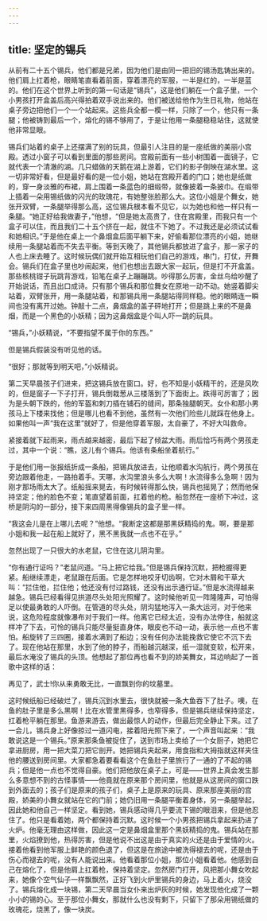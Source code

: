 ```yaml
---
---
---
```

title: 坚定的锡兵
---



从前有二十五个锡兵，他们都是兄弟，因为他们是由同一把旧的锡汤匙铸出来的。他们肩上扛着枪，眼睛笔直看着前面，穿着漂亮的军服，一半是红的，一半是蓝的。他们在这个世界上听到的第一句话是“锡兵”，这是他们躺在一个盒子里，一个小男孩打开盒盖后高兴得拍着双手说出来的。他们被送给他作为生日礼物，他站在桌子旁边把他们一个一个站起来。这些兵全都一模一样，只除了一个，他只有一条腿；他被铸到最后一个，熔化的锡不够用了，于是让他用一条腿稳稳站住，这就使他非常显眼。

锡兵们站着的桌子上还摆满了别的玩具，但最引人注目的是一座纸做的美丽小宫殿。透过小窗子可以看到里面的那些房间。宫殿前面有一些小树围着一面镜子，它就代表一个清澈的湖。几只蜡做的天鹅在湖上游着，它们的影子倒映在湖水里。这一切非常好看，但是最好看的是一位小姐，她站在宫殿开着的门口；她也是纸做的，穿一身淡雅的布裙，肩上围着一条蓝色的细缎带，就像披着一条披巾。在缎带上插着一朵用锡纸做的闪光的玫瑰花，有她整张脸那么大。这位小姐是个舞女，她张开双臂，一条腿举得那么高，这位锡兵根本看不见它，以为她也和他一样只有一条腿。“她正好给我做妻子，”他想，“但是她太高贵了，住在宫殿里，而我只有一个盒子可以住，而且我们二十五个挤在一起，就住不下她了。不过我还是必须试试看和她相识。”于是他在桌上一个鼻烟盒后面平躺下来，好偷看那位漂亮的小姐，她继续用一条腿站着而不失去平衡。等到天晚了，其他锡兵都放进了盒子，那一家子的人也上床去睡了。这时候玩偶们就开始互相玩他们自己的游戏，串门，打仗，开舞会。锡兵们在盒子里也吵闹起来，他们也想出去跟大家一起玩，但是打不开盒盖。那些核桃钳子玩跳背游戏，铅笔在桌子上蹦蹦跳。吵得那么厉害，金丝鸟给吵醒了开始说话，而且出口成诗。只有那个锡兵和那位舞女在原地一动不动。她竖着脚尖站着，双臂张开，用一条腿站着，和那锡兵用一条腿站得同样稳。他的眼睛连一瞬间也没有离开过她。钟敲十二点，鼻烟盒的盖子砰地打开；但是跳上来的不是鼻烟，而是一个黑色的小妖精；因为这鼻烟盒是个叫人吓一跳的玩具。

“锡兵，”小妖精说，“不要指望不属于你的东西。”

但是锡兵假装没有听见他的话。

“很好；那就等到明天吧，”小妖精说。

第二天早晨孩子们进来，把这锡兵放在窗口。好，也不知是小妖精干的，还是风吹的，但是窗子一下子打开，锡兵倒栽葱从三楼落到了下面街上。跌得可厉害了；因为是头朝下跌的，他的军盔和刺刀插在铺石的缝间，那条独腿朝天。女仆和那小男孩马上下楼来找他；但是哪儿也看不到他，虽然有一次他们险些儿就踩在他身上。如果他叫一声“我在这里”就好了，但是他穿着军服，太自豪了，不好大叫救命。

紧接着就下起雨来，雨点越来越密，最后下起了倾盆大雨。雨后恰巧有两个男孩走过，其中一个说：“瞧，这儿有个锡兵。他该有条船坐着航行。”

于是他们用一张报纸折成一条船，把锡兵放进去，让他顺着水沟航行，两个男孩在旁边跟着他走，一路拍着手。天哪，水沟里浪头多么大啊！水流得多么急啊！因为刚才那场雨太大了。纸船摇来晃去，有时候转得那么快，锡兵也摇晃了；然而他保持坚定；他的脸色不变；笔直望着前面，扛着他的枪。船忽然在一座桥下冲过，这桥是阴沟的一部分，接下来四周黑得像锡兵的盒子里一样。

“我这会儿是在上哪儿去呢？”他想。“我断定这都是那黑妖精捣的鬼。啊，要是那小姐和我一起在船上就好了，黑不黑我就一点也不在乎。”

忽然出现了一只很大的水老鼠，它住在这儿阴沟里。

“你有通行证吗？”老鼠问道。“马上把它给我。”但是锡兵保持沉默，把枪握得更紧。船继续漂走，老鼠跟在后面。它是怎样地咬牙切齿啊，它对木屑和干草大叫：“拦住他，拦住他；他还没有付过路钱，还没有出示通行证。”但是水流得越来越急。锡兵已经看得见拱道尽头处阳光照耀了。这时候他听见一阵隆隆声，可怕得足以使最勇敢的人吓倒。在管道的尽头处，阴沟猛地泻入一条大运河，对于他来说，这危险程度就像瀑布对于我们一样。他离它已经太近，没有办法停住，船就这样冲了下去，可怜的锡兵只能尽量挺直身体，眼皮也不动一动，表示他一点也不害怕。船旋转了三四圈，接着水满到了船边；没有任何办法能挽救它使它不沉下去了。现在他站在那里，水到了他的脖子，而船越沉越深，纸一湿就变软，松开来，最后水淹没了锡兵的头顶。他想起了那位再也看不到的娇美舞女，耳边响起了一首歌中这样的话：





再见了，武士!你从来勇敢无比，一直飘到你的坟墓里。





这时候纸船已经破烂了，锡兵沉到水里去，很快就被一条大鱼吞下了肚子。噢，在鱼的肚子里是多么黑啊！比在水管里黑得多，也窄得多，但是锡兵继续保持坚定，扛着枪平躺在那里。鱼游来游去，做出最惊人的动作，但最后完全静止下来。过了一会儿，锡兵身上好像掠过一道闪电，接着阳光照下来了，一个声音叫起来：“我敢说这是一个锡兵。”原来那条鱼被捉住了，送到市场上卖给了一个女厨子，她把它拿进厨房，用一把大菜刀把它剖开。她把锡兵夹起来，用食指和大拇指就这样夹住他的腰送到房间里。大家都急着要看看这个在鱼肚子里旅行了一通的了不起的锡兵；但是他一点也不觉得自豪。他们把他放在桌子上，可是——世界上真会发生那么多意想不到的古怪事情——他竟就在原来那个房间里，他就是从这房间的窗口跌到外面去的；孩子们是原来的孩子们，桌子上是原来的玩具、原来那座美丽的宫殿，娇美的小舞女就站在它的门前；她仍旧用一条腿平衡着身体，另一条腿举起，因此她和他自己一样坚定。看到她，锡兵感动得几乎要流下锡的眼泪来，但是他忍住了。他只是看着她，两个都保持着沉默。这时候一个小男孩把锡兵拿起来扔进了火炉。他毫无理由这样做，因此这一定是鼻烟盒里那个黑妖精捣的鬼。锡兵站在那里，火焰撩到他，热得厉害，但是他说不出这是由于真实的火还是由于爱情的火。接着他看到他军服上鲜艳的颜色退了，但这是在旅途中被洗得褪去的呢，还是由于伤心而褪去的呢，没有人能说出来。他看着那位小姐，那位小姐看着他。他感到自己在熔化了，但是他肩上扛着枪，保持着坚定。忽然房门打开，风把那小舞女吹起来，她像个空气仙子一样飘飘然，正好飞到火炉里锡兵的身边，马上着火，烧没了。锡兵熔化成一块锡，第二天早晨当女仆来出炉灰的时候，她发现他化成了一颗小小的锡的心。至于那位小舞女，那就什么也没有剩下，只留下了那朵用锡纸做的玫瑰花，烧黑了，像一块炭。